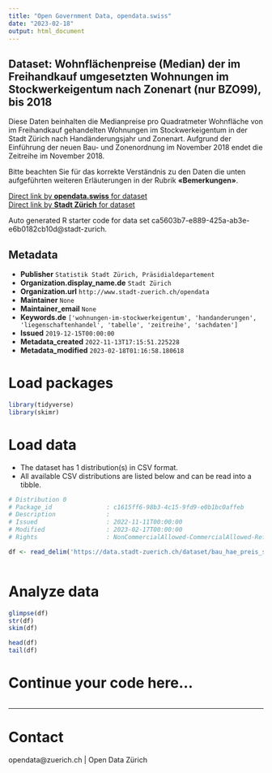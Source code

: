 ```yaml
---
title: "Open Government Data, opendata.swiss"
date: "2023-02-18"
output: html_document
---
```


## Dataset: Wohnflächenpreise (Median) der im Freihandkauf umgesetzten Wohnungen im Stockwerkeigentum nach Zonenart (nur BZO99), bis 2018


Diese Daten beinhalten die Medianpreise pro Quadratmeter Wohnfläche von im Freihandkauf gehandelten Wohnungen im Stockwerkeigentum in der Stadt Zürich nach Handänderungsjahr und Zonenart. Aufgrund der Einführung der neuen Bau- und Zonenordnung im November 2018 endet die Zeitreihe im November 2018.

Bitte beachten Sie für das korrekte Verständnis zu den Daten die unten aufgeführten weiteren Erläuterungen in der Rubrik **«Bemerkungen»**.



[Direct link by **opendata.swiss** for dataset](https://opendata.swiss/de/dataset/wohnflachenpreise-median-der-im-freihandkauf-umgesetzten-wohnungen-im-stockwerkeigentum-na-20182-1)<br>
[Direct link by **Stadt Zürich** for dataset](https://data.stadt-zuerich.ch/dataset/bau_hae_preis_stwe_whg_zonenart_bzo99_bis2018_od5194)

Auto generated R starter code for data set ca5603b7-e889-425a-ab3e-e6b0182cb10d@stadt-zurich.

## Metadata

- **Publisher** `Statistik Stadt Zürich, Präsidialdepartement`
- **Organization.display_name.de** `Stadt Zürich`
- **Organization.url** `http://www.stadt-zuerich.ch/opendata`
- **Maintainer** `None`
- **Maintainer_email** `None`
- **Keywords.de** `['wohnungen-im-stockwerkeigentum', 'handanderungen', 'liegenschaftenhandel', 'tabelle', 'zeitreihe', 'sachdaten']`
- **Issued** `2019-12-15T00:00:00`
- **Metadata_created** `2022-11-13T17:15:51.225228`
- **Metadata_modified** `2023-02-18T01:16:58.180618`


# Load packages

```r

library(tidyverse)
library(skimr)

```

# Load data

-   The dataset has 1 distribution(s) in CSV format.
-   All available CSV distributions are listed below and can be read into a tibble.

```r

# Distribution 0
# Package_id               : c1615ff6-98b3-4c15-9fd9-e0b1bc0affeb
# Description              : 
# Issued                   : 2022-11-11T00:00:00
# Modified                 : 2023-02-17T00:00:00
# Rights                   : NonCommercialAllowed-CommercialAllowed-ReferenceNotRequired

df <- read_delim('https://data.stadt-zuerich.ch/dataset/bau_hae_preis_stwe_whg_zonenart_bzo99_bis2018_od5194/download/BAU519OD5194.csv')



```

# Analyze data

```r

glimpse(df)
str(df)
skim(df)

head(df)
tail(df)

```

# Continue your code here...

```r

```

------------------------------------------------------------------------

# Contact

opendata@zuerich.ch | Open Data Zürich
